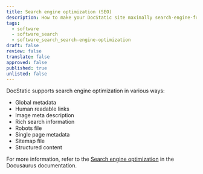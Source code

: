 ```yaml
---
title: Search engine optimization (SEO)
description: How to make your DocStatic site maximally search-engine-friendly.
tags:
  - software
  - software_search
  - software_search_search-engine-optimization
draft: false
review: false
translate: false
approved: false
published: true
unlisted: false
---
```


DocStatic supports search engine optimization in various ways:

* Global metadata
* Human readable links
* Image meta description
* Rich search information
* Robots file
* Single page metadata
* Sitemap file
* Structured content

For more information, refer to the [Search engine optimization](https://docusaurus.io/docs/seo) in the Docusaurus documentation.
